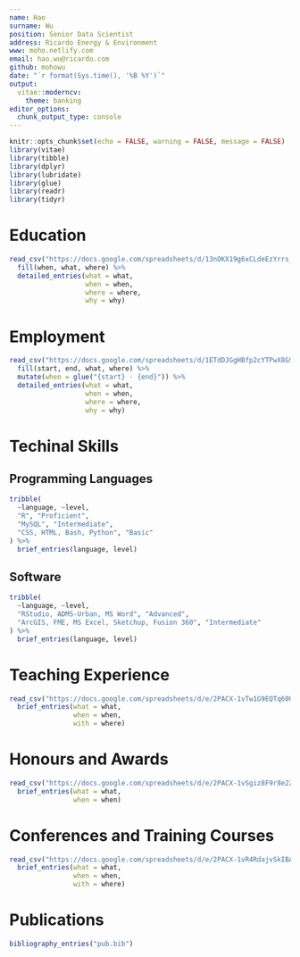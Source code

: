 ```yaml
---
name: Hao
surname: Wu
position: Senior Data Scientist
address: Ricardo Energy & Environment
www: moho.netlify.com
email: hao.wu@ricardo.com
github: mohowu
date: "`r format(Sys.time(), '%B %Y')`"
output: 
  vitae::moderncv:
    theme: banking
editor_options: 
  chunk_output_type: console
---
```


```r
knitr::opts_chunk$set(echo = FALSE, warning = FALSE, message = FALSE)
library(vitae)
library(tibble)
library(dplyr)
library(lubridate)
library(glue)
library(readr)
library(tidyr)
```

# Education

```r

read_csv("https://docs.google.com/spreadsheets/d/13nOKX19g6xCLdeEzYrrs__gq8XOb4F3HSCzinfEXrQQ/pub?output=csv") %>% 
  fill(when, what, where) %>% 
  detailed_entries(what = what, 
                   when = when, 
                   where = where, 
                   why = why)
```

# Employment

```r

read_csv("https://docs.google.com/spreadsheets/d/1ETdDJGgHBfp2cYTPwX8GS34xaHrYzo5EIeqNCpmyIw8/pub?output=csv") %>% 
  fill(start, end, what, where) %>% 
  mutate(when = glue("{start} - {end}")) %>% 
  detailed_entries(what = what, 
                   when = when, 
                   where = where, 
                   why = why)


```


# Techinal Skills

## Programming Languages

```r

tribble(
  ~language, ~level,
  "R", "Proficient",
  "MySQL", "Intermediate",
  "CSS, HTML, Bash, Python", "Basic"
) %>% 
  brief_entries(language, level)

```

## Software

```r

tribble(
  ~language, ~level,
  "RStudio, ADMS-Urban, MS Word", "Advanced",
  "ArcGIS, FME, MS Excel, Sketchup, Fusion 360", "Intermediate"
) %>% 
  brief_entries(language, level)

```

# Teaching Experience

```r

read_csv("https://docs.google.com/spreadsheets/d/e/2PACX-1vTw1G9EQTq60UwuYYDVba9yMhX4xSxghHtbD0NB0XlIHkNsU7dA-hLiY1As1r8WXFAfopCPA_Kg-GK8/pub?output=csv") %>% 
  brief_entries(what = what,
                when = when,
                with = where)


```

# Honours and Awards

```r

read_csv("https://docs.google.com/spreadsheets/d/e/2PACX-1vSgiz8F9r8e2ZhibCoPUWQnEXFxWittlZZ-Os2ZsIElBWC07qZSS0hWYdTATPqLvneK8JpzWnyW8YDF/pub?gid=0&single=true&output=csv") %>% 
  brief_entries(what = what,
                when = when)

```

# Conferences and Training Courses

```r

read_csv("https://docs.google.com/spreadsheets/d/e/2PACX-1vR4RdajvSkIBAwv3lVP6Rx7UJhNpNABkdP85piY6-bC8wI-r4j_gichS6_qTE_hVEZs3G95NqF8Qnif/pub?gid=0&single=true&output=csv") %>% 
  brief_entries(what = what,
                when = when,
                with = where)

```



# Publications

```r

bibliography_entries("pub.bib") 

```

